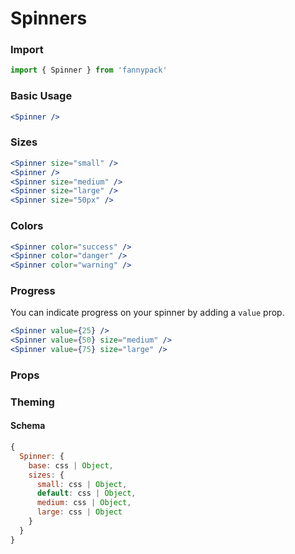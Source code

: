 
# Spinners

### Import

```jsx
import { Spinner } from 'fannypack'
```

### Basic Usage

```.jsx
<Spinner />
```

### Sizes

```.jsx
<Spinner size="small" />
<Spinner />
<Spinner size="medium" />
<Spinner size="large" />
<Spinner size="50px" />
```

### Colors

```.jsx
<Spinner color="success" />
<Spinner color="danger" />
<Spinner color="warning" />
```

### Progress

You can indicate progress on your spinner by adding a `value` prop.

```.jsx
<Spinner value={25} />
<Spinner value={50} size="medium" />
<Spinner value={75} size="large" />
```

### Props

<PropsTable component={Spinner} />

### Theming

#### Schema

```jsx
{
  Spinner: {
    base: css | Object,
    sizes: {
      small: css | Object,
      default: css | Object,
      medium: css | Object,
      large: css | Object
    }
  }
}
```
